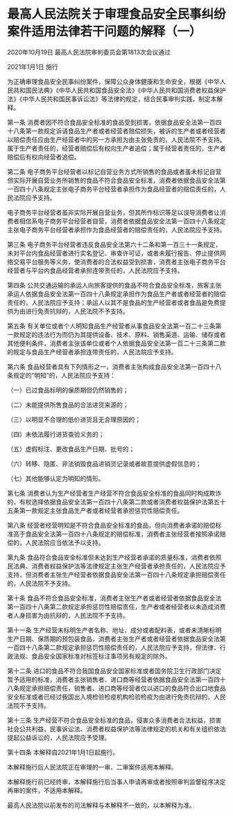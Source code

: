 # 最高人民法院关于审理食品安全民事纠纷案件适用法律若干问题的解释（一）

2020年10月19日 最高人民法院审判委员会第1813次会议通过

2021年1月1日 施行

  

为正确审理食品安全民事纠纷案件，保障公众身体健康和生命安全，根据《中华人民共和国民法典》《中华人民共和国食品安全法》《中华人民共和国消费者权益保护法》《中华人民共和国民事诉讼法》等法律的规定，结合民事审判实践，制定本解释。

第一条 消费者因不符合食品安全标准的食品受到损害，依据食品安全法第一百四十八条第一款规定诉请食品生产者或者经营者赔偿损失，被诉的生产者或者经营者以赔偿责任应由生产经营者中的另一方承担为由主张免责的，人民法院不予支持。属于生产者责任的，经营者赔偿后有权向生产者追偿；属于经营者责任的，生产者赔偿后有权向经营者追偿。

第二条 电子商务平台经营者以标记自营业务方式所销售的食品或者虽未标记自营但实际开展自营业务所销售的食品不符合食品安全标准，消费者依据食品安全法第一百四十八条规定主张电子商务平台经营者承担作为食品经营者的赔偿责任的，人民法院应予支持。

电子商务平台经营者虽非实际开展自营业务，但其所作标识等足以误导消费者让消费者相信系电子商务平台经营者自营，消费者依据食品安全法第一百四十八条规定主张电子商务平台经营者承担作为食品经营者的赔偿责任的，人民法院应予支持。

第三条 电子商务平台经营者违反食品安全法第六十二条和第一百三十一条规定，未对平台内食品经营者进行实名登记、审查许可证，或者未履行报告、停止提供网络交易平台服务等义务，使消费者的合法权益受到损害，消费者主张电子商务平台经营者与平台内食品经营者承担连带责任的，人民法院应予支持。

第四条 公共交通运输的承运人向旅客提供的食品不符合食品安全标准，旅客主张承运人依据食品安全法第一百四十八条规定承担作为食品生产者或者经营者的赔偿责任的，人民法院应予支持；承运人以其不是食品的生产经营者或者食品是免费提供为由进行免责抗辩的，人民法院不予支持。

第五条 有关单位或者个人明知食品生产经营者从事食品安全法第一百二十三条第一款规定的违法行为而仍为其提供设备、技术、原料、销售渠道、运输、储存或者其他便利条件，消费者主张该单位或者个人依据食品安全法第一百二十三条第二款的规定与食品生产经营者承担连带责任的，人民法院应予支持。

第六条 食品经营者具有下列情形之一，消费者主张构成食品安全法第一百四十八条规定的“明知”的，人民法院应予支持：

（一）已过食品标明的保质期但仍然销售的；

（二）未能提供所售食品的合法进货来源的；

（三）以明显不合理的低价进货且无合理原因的；

（四）未依法履行进货查验义务的；

（五）虚假标注、更改食品生产日期、批号的；

（六）转移、隐匿、非法销毁食品进销货记录或者故意提供虚假信息的；

（七）其他能够认定为明知的情形。

第七条 消费者认为生产经营者生产经营不符合食品安全标准的食品同时构成欺诈的，有权选择依据食品安全法第一百四十八条第二款或者消费者权益保护法第五十五条第一款规定主张食品生产者或者经营者承担惩罚性赔偿责任。

第八条 经营者经营明知是不符合食品安全标准的食品，但向消费者承诺的赔偿标准高于食品安全法第一百四十八条规定的赔偿标准，消费者主张经营者按照承诺赔偿的，人民法院应当依法予以支持。

第九条 食品符合食品安全标准但未达到生产经营者承诺的质量标准，消费者依照民法典、消费者权益保护法等法律规定主张生产经营者承担责任的，人民法院应予支持，但消费者主张生产经营者依据食品安全法第一百四十八条规定承担赔偿责任的，人民法院不予支持。

第十条 食品不符合食品安全标准，消费者主张生产者或者经营者依据食品安全法第一百四十八条第二款规定承担惩罚性赔偿责任，生产者或者经营者以未造成消费者人身损害为由抗辩的，人民法院不予支持。

第十一条 生产经营未标明生产者名称、地址、成分或者配料表，或者未清晰标明生产日期、保质期的预包装食品，消费者主张生产者或者经营者依据食品安全法第一百四十八条第二款规定承担惩罚性赔偿责任的，人民法院应予支持，但法律、行政法规、食品安全国家标准对标签标注事项另有规定的除外。

第十二条 进口的食品不符合我国食品安全国家标准或者国务院卫生行政部门决定暂予适用的标准，消费者主张销售者、进口商等经营者依据食品安全法第一百四十八条规定承担赔偿责任，销售者、进口商等经营者仅以进口的食品符合出口地食品安全标准或者已经过我国出入境检验检疫机构检验检疫为由进行免责抗辩的，人民法院不予支持。

第十三条 生产经营不符合食品安全标准的食品，侵害众多消费者合法权益，损害社会公共利益，民事诉讼法、消费者权益保护法等法律规定的机关和有关组织依法提起公益诉讼的，人民法院应予受理。

第十四条 本解释自2021年1月1日起施行。

本解释施行后人民法院正在审理的一审、二审案件适用本解释。

本解释施行前已经终审，本解释施行后当事人申请再审或者按照审判监督程序决定再审的案件，不适用本解释。

最高人民法院以前发布的司法解释与本解释不一致的，以本解释为准。